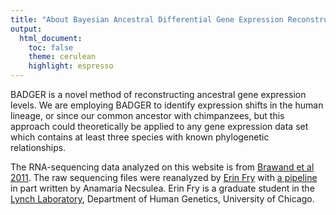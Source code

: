 ```yaml
---
title: "About Bayesian Ancestral Differential Gene Expression Reconstruction (BADGER)"
output:
  html_document:
    toc: false
    theme: cerulean
    highlight: espresso
---
```


BADGER is a novel method of reconstructing ancestral gene expression levels. We are employing BADGER to identify expression shifts in the human lineage, or since our common ancestor with chimpanzees, but this approach could theoretically be applied to any gene expression data set which contains at least three species with known phylogenetic relationships.

The RNA-sequencing data analyzed on this website is from [Brawand et al 2011](http://www.ncbi.nlm.nih.gov/pubmed/22012392). The raw sequencing files were reanalyzed by [Erin Fry](mailto:efry@uchicago.edu) with [a pipeline](https://github.com/erinfry6/RNASeqRealignAcrossPrimates) in part written by Anamaria Necsulea. Erin Fry is a graduate student in the [Lynch Laboratory](https://lynchlab.uchicago.edu/), Department of Human Genetics, University of Chicago.
